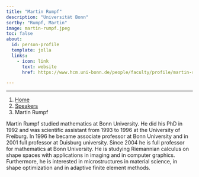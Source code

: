 ```yaml
---
title: "Martin Rumpf"
description: "Universität Bonn"
sortby: "Rumpf, Martin"
image: martin-rumpf.jpeg
toc: false
about:
  id: person-profile
  template: jolla
  links:
    - icon: link
      text: website
      href: https://www.hcm.uni-bonn.de/people/faculty/profile/martin-rumpf/

---
```

---

```{=html}
<nav aria-label="breadcrumb">
  <ol class="breadcrumb">
    <li class="breadcrumb-item"><a href="../../index.html">Home</a></li>
    <li class="breadcrumb-item"><a href="../../speaker.html">Speakers</a></li>
    <li class="breadcrumb-item active">Martin Rumpf</li>

  </ol>
</nav>
```

:::{#person-profile}
:::

Martin Rumpf studied mathematics at Bonn University. He did his PhD in 1992 and was scientific assistant from 1993 to 1996 at the University of Freiburg. In 1996 he became associate professor at Bonn University and in 2001 full professor at Duisburg university. Since 2004 he is full professor for mathematics at Bonn University.
He is studying Riemannian calculus on shape spaces with applications in imaging and in computer graphics. Furthermore, he is interested in microstructures in material science, in shape optimization and in adaptive finite element methods.
